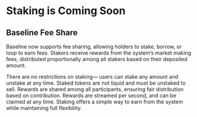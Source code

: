 
# Staking is Coming Soon

## Baseline Fee Share

Baseline now supports fee sharing, allowing holders to stake, borrow, or loop to earn fees. Stakers receive rewards 
from the system’s market making fees, distributed proportionally among all stakers based on their deposited amount.

There are no restrictions on staking— users can stake any amount and unstake at any time. Staked tokens are not 
liquid and must be unstaked to sell. Rewards are shared among all participants, ensuring fair distribution based on 
contribution. Rewards are streamed per second, and can be claimed at any time. Staking offers a simple way to earn 
from the system while maintaining full flexibility.
